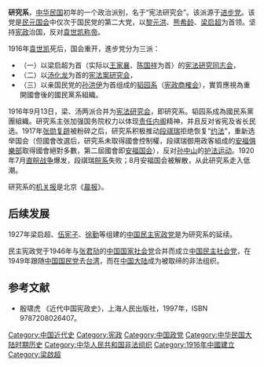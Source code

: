 {{Infobox political party
|名字       = 憲法研究會
|黨代表色 = green
|政治立場 = [[中间偏右|中间偏右]]
|黨報     = [[晨報_(北京)|晨報]]
|意識形態 = 反對[[君主立憲|君主立憲]]<br>[[共和主義|共和主義]]
|創始人   = [[黎元洪|黎元洪]]、[[梁啟超|梁啟超]]等人
|建立     = {{start date|1916|09|13}}
|解散     = {{end date|1920|08}} 
|前身     = [[進步黨_(中國)|進步黨]]
|繼承者   = [[民主憲政黨|中國民主憲政黨]]<ref>台湾地区</ref><br>[[中国民主政团同盟|中国民主政团同盟]]
|所在國家或地區 = 中華民國
}}
'''研究系'''，[[中华民国|中华民国]]初年的一个政治派别，名于“宪法研究会”。该派源于[[进步党_(中国)|进步党]]。该党是[[民元国会|民元国会]]中仅次于国民党的第二大党，以[[黎元洪|黎元洪]]、[[熊希龄|熊希龄]]、[[梁启超|梁启超]]为首领。坚持[[宪政|宪政]]治国，反对[[袁世凯称帝|袁世凯称帝]]。

1916年[[袁世凯|袁世凯]]死后，国会重开，進步党分为三派：
*（一）以梁启超为首（实际以[[王家襄|王家襄]]、[[陈国祥_(光绪进士)|陈国祥]]为首）的[[宪法研究同志会|宪法研究同志会]]，
*（二）以[[汤化龙|汤化龙]]为首的[[宪法案研究会|宪法案研究会]]，
*（三）以亲国民党的[[孙洪伊|孙洪伊]]为首组成的[[韬园系|韬园系]]（[[宪政商榷会|宪政商榷会]]），實質應視為重開國會後的國民黨系組織。

1916年9月13日，梁、汤两派合并为[[宪法研究会|宪法研究会]]，即研究系。韬园系成為國民系黨團組織。研究系主张加强国务院权力以体现[[责任内阁|责任内阁]]精神，并且反对省宪及省长民选。1917年[[张勋复辟|张勋复辟]]被粉碎之后，研究系积极推动[[段祺瑞|段祺瑞]]拒绝恢复“[[中华民国临时约法|约法]]”，重新选举国会（但國會改選后，研究系未取得國會控制權，段祺瑞御用政客組成的[[安福俱樂部|安福俱樂部]]取得國會絕對多數，第二屆國會即[[安福国会|安福国会]]），反对[[孙中山|孙中山]]的[[护法运动|护法运动]]。1920年7月[[直皖战争|直皖战争]]爆发，段祺瑞[[皖系|皖系]]失败；8月安福国会被解散，从此研究系走入低潮。

研究系的[[机关报|机关报]]是北京《[[晨报_(北京)|晨报]]》。

== 后续发展 ==
1927年梁启超、[[伍宪子|伍宪子]]、[[徐勤|徐勤]]等组建的[[民主宪政党|中国民主宪政党]]是为研究系的延续。

民主宪政党于1946年与[[张君劢|张君劢]]的[[中国国家社会党|中国国家社会党]]合并而成立[[中国民主社会党|中国民主社会党]]，在1949年跟随[[中国国民党|中国国民党]]去[[台湾|台湾]]，而在[[中国大陆|中国大陆]]成为被取缔的非法组织。

==参考文献==
<div class="references-small">
<references />
</div>

* 殷啸虎 《近代中国宪政史》，上海人民出版社，1997年，ISBN 9787208026407。

[[Category:中国近代史|Category:中国近代史]]
[[Category:宪政|Category:宪政]]
[[Category:中国政党|Category:中国政党]]
[[Category:中华民国大陆时期历史|Category:中华民国大陆时期历史]]
[[Category:中华人民共和国非法组织|Category:中华人民共和国非法组织]]
[[Category:1916年中國建立|Category:1916年中國建立]]
[[Category:梁啟超|Category:梁啟超]]